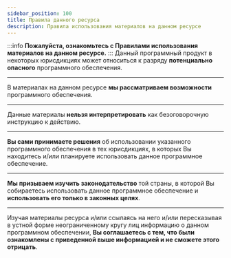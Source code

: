 ```yaml
---
sidebar_position: 100
title: Правила данного ресурса
description: Правила использования материалов на данном ресурсе
--- 
```

:::info **Пожалуйста, ознакомьтесь с Правилами использования материалов на данном ресурсе.**
:::
Данный программный продукт в некоторых юрисдикциях может относиться к разряду **потенциально опасного** программного обеспечения.  
_______________________________________________   
В материалах на данном ресурсе **мы рассматриваем возможности** программного обеспечения.  
_______________________________________________     
Данные материалы **нельзя интерпретировать** как безоговорочную инструкцию к действию.   
_______________________________________________    
**Вы сами принимаете решения** об использовании указанного программного обеспечения в тех юрисдикциях, в которых Вы находитесь и/или планируете использовать данное программное обеспечение.   
_______________________________________________ 
**Мы призываем изучить законодательство** той страны, в которой Вы собираетесь использовать данное программное обеспечение и **использовать его только в законных целях**.     
_______________________________________________   
Изучая материалы ресурса и/или ссылаясь на него и/или пересказывая в устной форме неограниченному кругу лиц информацию о данном программном обеспечении, **Вы соглашаетесь с тем, что были ознакомлены с приведенной выше информацией и не сможете этого отрицать**. 
